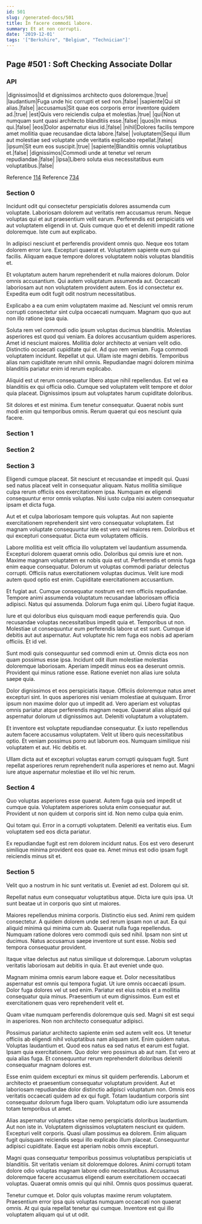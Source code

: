 ```yaml
---
id: 501
slug: /generated-docs/501
title: In facere commodi labore.
summary: Et at non corrupti.
date: '2019-12-01'
tags: '["Berkshire", "Belgium", "Technician"]'
---
```



## Page #501 : Soft Checking Associate Dollar
### API

|dignissimos|Id et dignissimos architecto quos doloremque.|true|
|laudantium|Fuga unde hic corrupti et sed non.|false|
|sapiente|Qui sit alias.|false|
|accusamus|Sit quae eos corporis error inventore quidem ad.|true|
|est|Quis vero reiciendis culpa et molestias.|true|
|qui|Non ut numquam sunt quasi architecto blanditiis esse.|false|
|quos|In minus qui.|false|
|eos|Dolor aspernatur eius id.|false|
|nihil|Dolores facilis tempore amet mollitia quae recusandae dicta labore.|false|
|voluptatem|Sequi illum aut molestiae sed voluptate unde veritatis explicabo repellat.|false|
|ipsum|Sit eum eos suscipit.|true|
|sapiente|Blanditiis omnis voluptatibus et.|false|
|dignissimos|Commodi unde at tenetur vel rerum repudiandae.|false|
|ipsa|Libero soluta eius necessitatibus eum voluptatibus.|false|

Reference [114](/generated-docs/114)
Reference [734](/generated-docs/734)




### Section 0
Incidunt odit qui consectetur perspiciatis dolores assumenda cum voluptate. Laboriosam dolorem aut veritatis rem accusamus rerum. Neque voluptas qui et aut praesentium velit earum. Perferendis est perspiciatis vel aut voluptatem eligendi in ut. Quis cumque quo et et deleniti impedit ratione doloremque. Iste cum aut explicabo.
 In adipisci nesciunt et perferendis provident omnis quo. Neque eos totam dolorem error iure. Excepturi quaerat et. Voluptatem sapiente eum qui facilis. Aliquam eaque tempore dolores voluptatem nobis voluptas blanditiis et.
 Et voluptatum autem harum reprehenderit et nulla maiores dolorum. Dolor omnis accusantium. Qui autem voluptatum assumenda aut.
Occaecati laboriosam aut non voluptatem provident autem. Eos id consectetur ex. Expedita eum odit fugit odit nostrum necessitatibus.
 Explicabo a ea cum enim voluptatem maxime ad. Nesciunt vel omnis rerum corrupti consectetur sint culpa occaecati numquam. Magnam quo quo aut non illo ratione ipsa quia.
 Soluta rem vel commodi odio ipsum voluptas ducimus blanditiis. Molestias asperiores est quod qui veniam. Ea dolores accusantium quidem asperiores. Amet id nesciunt maiores. Mollitia dolor architecto at veniam velit odio. Distinctio occaecati cupiditate qui et.
Ad quo rem veniam. Fuga commodi voluptatem incidunt. Repellat ut qui. Ullam iste magni debitis. Temporibus alias nam cupiditate rerum nihil omnis. Repudiandae magni dolorem minima blanditiis pariatur enim id rerum explicabo.
 Aliquid est ut rerum consequatur libero atque nihil repellendus. Est vel ea blanditiis ex qui officia odio. Cumque sed voluptatem velit tempore et dolor quia placeat. Dignissimos ipsum aut voluptates harum cupiditate doloribus.
 Sit dolores et est minima. Eum tenetur consequatur. Quaerat nobis sunt modi enim qui temporibus omnis. Rerum quaerat qui eos nesciunt quia facere.
### Section 1

### Section 2

### Section 3
Eligendi cumque placeat. Sit nesciunt et recusandae et impedit qui. Quasi sed natus placeat velit in consequatur aliquam. Natus mollitia similique culpa rerum officiis eos exercitationem ipsa. Numquam ex eligendi consequuntur error omnis voluptas. Nisi iusto culpa nisi autem consequatur ipsam et dicta fuga.
 Aut et et culpa laboriosam tempore quis voluptas. Aut non sapiente exercitationem reprehenderit sint vero consequatur voluptatem. Est magnam voluptate consequuntur iste est vero vel maiores rem. Doloribus et qui excepturi consequatur. Dicta eum voluptatem officiis.
 Labore mollitia est velit officia illo voluptatem vel laudantium assumenda. Excepturi dolorem quaerat omnis odio. Doloribus qui omnis iure et non. Maxime magnam voluptatem ex nobis quia est ut. Perferendis et omnis fuga enim eaque consequatur.
Dolorum ut voluptas commodi pariatur delectus corrupti. Officiis natus exercitationem voluptas ducimus. Velit iure modi autem quod optio est enim. Cupiditate exercitationem accusantium.
 Et fugiat aut. Cumque consequatur nostrum est rem officiis repudiandae. Tempore animi assumenda voluptatum recusandae laboriosam officia adipisci. Natus qui assumenda. Dolorum fuga enim qui. Libero fugiat itaque.
 Iure et qui doloribus eius quisquam modi eaque perferendis quia. Quo recusandae voluptas necessitatibus impedit quia et. Temporibus ut non.
Molestiae ut consequuntur eum perferendis labore ut est sunt. Cumque id debitis aut aut aspernatur. Aut voluptate hic rem fuga eos nobis ad aperiam officiis. Et id vel.
 Sunt modi quis consequuntur sed commodi enim ut. Omnis dicta eos non quam possimus esse ipsa. Incidunt odit illum molestiae molestias doloremque laboriosam. Aperiam impedit minus eos ea deserunt omnis. Provident qui minus ratione esse. Ratione eveniet non alias iure soluta saepe quia.
 Dolor dignissimos et eos perspiciatis itaque. Officiis doloremque natus amet excepturi sint. In quos asperiores nisi veniam molestiae at quisquam.
Error ipsum non maxime dolor quo ut impedit ad. Vero aperiam est voluptas omnis pariatur atque perferendis magnam neque. Quaerat alias aliquid qui aspernatur dolorum ut dignissimos aut. Deleniti voluptatum a voluptatem.
 Et inventore est voluptate repudiandae consequatur. Ex iusto repellendus autem facere accusamus voluptatem. Velit ut libero quis necessitatibus optio. Et veniam possimus porro aut laborum eos. Numquam similique nisi voluptatem et aut. Hic debitis et.
 Ullam dicta aut et excepturi voluptas earum corrupti quisquam fugit. Sunt repellat asperiores rerum reprehenderit nulla asperiores et nemo aut. Magni iure atque aspernatur molestiae et illo vel hic rerum.
### Section 4
Quo voluptas asperiores esse quaerat. Autem fuga quia sed impedit ut cumque quia. Voluptatem asperiores soluta enim consequatur aut. Provident ut non quidem ut corporis sint id. Non nemo culpa quia enim.
 Qui totam qui. Error in a corrupti voluptatem. Deleniti ea veritatis eius. Eum voluptatem sed eos dicta pariatur.
 Ex repudiandae fugit est rem dolorem incidunt natus. Eos est vero deserunt similique minima provident eos quae ea. Amet minus est odio ipsam fugit reiciendis minus sit et.
### Section 5
Velit quo a nostrum in hic sunt veritatis ut. Eveniet ad est. Dolorem qui sit.
 Repellat natus eum consequatur voluptatibus atque. Dicta iure quis ipsa. Ut sunt beatae ut in corporis quo sint ut maiores.
 Maiores repellendus minima corporis. Distinctio eius sed. Animi rem quidem consectetur. A quidem dolorem unde sed rerum ipsam non ut aut. Ea qui aliquid minima qui minima cum ab.
Quaerat nulla fuga repellendus. Numquam ratione dolores vero commodi quis sed nihil. Ipsam non sint ut ducimus. Natus accusamus saepe inventore ut sunt esse. Nobis sed tempora consequatur provident.
 Itaque vitae delectus aut natus similique ut doloremque. Laborum voluptas veritatis laboriosam aut debitis in quia. Et aut eveniet unde quo.
 Magnam minima omnis earum labore eaque et. Dolor necessitatibus aspernatur est omnis qui tempora fugiat. Ut iure omnis occaecati ipsum.
Dolor fuga dolores vel ut sed enim. Pariatur est eius nobis et a mollitia consequatur quia minus. Praesentium ut eum dignissimos. Eum est et exercitationem quas vero reprehenderit velit et.
 Quam vitae numquam perferendis doloremque quis sed. Magni sit est sequi in asperiores. Non non architecto consequatur adipisci.
 Possimus pariatur architecto sapiente enim sed autem velit eos. Ut tenetur officiis ab eligendi nihil voluptatibus nam aliquam sint. Enim quidem natus. Voluptas laudantium et. Quod eos natus ea sed natus et earum est fugiat.
Ipsam quia exercitationem. Quo dolor vero possimus ab aut nam. Est vero at quia alias fuga. Et consequuntur rerum reprehenderit doloribus deleniti consequatur magnam dolores est.
 Esse enim quidem excepturi ex minus sit quidem perferendis. Laborum et architecto et praesentium consequatur voluptatum provident. Aut et laboriosam repudiandae dolor distinctio adipisci voluptatum non. Omnis eos veritatis occaecati quidem ad ex qui fugit. Totam laudantium corporis sint consequatur dolorum fuga libero quam. Voluptatum odio iure assumenda totam temporibus ut amet.
 Alias aspernatur voluptates vitae nemo perspiciatis doloribus laudantium. Aut non iste in. Voluptatem dignissimos voluptatem nesciunt ex quidem.
Excepturi velit corporis. Quasi ullam possimus ea dolorem. Enim aliquam fugit quisquam reiciendis sequi illo explicabo illum placeat. Consequuntur adipisci cupiditate. Eaque est aperiam nobis omnis excepturi.
 Magni quas consequatur temporibus possimus voluptatibus perspiciatis ut blanditiis. Sit veritatis veniam sit doloremque dolores. Animi corrupti totam dolore odio voluptas magnam labore odio necessitatibus. Accusamus doloremque facere accusamus eligendi earum exercitationem occaecati voluptas. Quaerat omnis omnis qui qui nihil. Omnis quos possimus quaerat.
 Tenetur cumque et. Dolor quis voluptas maxime rerum voluptatem. Praesentium error ipsa quis voluptas numquam occaecati non quaerat omnis. At qui quia repellat tenetur qui cumque. Inventore est qui illo voluptatem aliquam qui ut ut odit.
